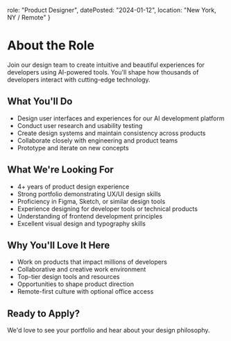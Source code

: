   role: "Product Designer",
  datePosted: "2024-01-12",
  location: "New York, NY / Remote"
}

# About the Role

Join our design team to create intuitive and beautiful experiences for developers using AI-powered tools. You'll shape how thousands of developers interact with cutting-edge technology.

## What You'll Do

- Design user interfaces and experiences for our AI development platform
- Conduct user research and usability testing
- Create design systems and maintain consistency across products
- Collaborate closely with engineering and product teams
- Prototype and iterate on new concepts

## What We're Looking For

- 4+ years of product design experience
- Strong portfolio demonstrating UX/UI design skills
- Proficiency in Figma, Sketch, or similar design tools
- Experience designing for developer tools or technical products
- Understanding of frontend development principles
- Excellent visual design and typography skills

## Why You'll Love It Here

- Work on products that impact millions of developers
- Collaborative and creative work environment
- Top-tier design tools and resources
- Opportunities to shape product direction
- Remote-first culture with optional office access

## Ready to Apply?

We'd love to see your portfolio and hear about your design philosophy. 
